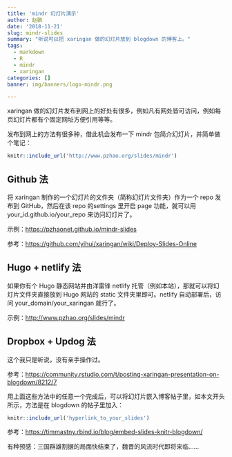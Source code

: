 ```yaml
---
title: 'mindr 幻灯片演示'
author: 赵鹏
date: '2018-11-21'
slug: mindr-slides
summary: "听说可以把 xaringan 做的幻灯片放到 blogdown 的博客上。"
tags:
  - markdown
  - R
  - mindr
  - xaringan
categories: []
banner: img/banners/logo-mindr.png

---
```


xaringan 做的幻灯片发布到网上的好处有很多，例如凡有网处皆可访问，例如每页幻灯片都有个固定网址方便引用等等。

发布到网上的方法有很多种，借此机会发布一下 mindr 包简介幻灯片，并简单做个笔记：



```r
knitr::include_url('http://www.pzhao.org/slides/mindr')
```

## Github 法

将 xaringan 制作的一个幻灯片的文件夹（简称幻灯片文件夹）作为一个 repo 发布到 GitHub，然后在该 repo 的settings 里开启 page 功能，就可以用 your_id.github.io/your_repo 来访问幻灯片了。

示例：<https://pzhaonet.github.io/mindr-slides>

参考：<https://github.com/yihui/xaringan/wiki/Deploy-Slides-Online>

## Hugo + netlify 法

如果你有个 Hugo 静态网站并由洋雷锋 netlify 托管（例如本站），那就可以将幻灯片文件夹直接放到 Hugo 网站的 static 文件夹里即可。netlify 自动部署后，访问 your_domain/your_xaringan 就行了。

示例：<http://www.pzhao.org/slides/mindr>

## Dropbox + Updog 法

这个我只是听说，没有亲手操作过。

参考：<https://community.rstudio.com/t/posting-xaringan-presentation-on-blogdown/8212/7>

用上面这些方法中的任意一个完成后，可以将幻灯片嵌入博客帖子里，如本文开头所示，方法是在 blogdown 的帖子里加入：

```r
knitr::include_url('hyperlink_to_your_slides')
```

参考：<https://timmastny.rbind.io/blog/embed-slides-knitr-blogdown/>

有种预感：三国群雄割据的局面快结束了，魏晋的风流时代即将来临……
